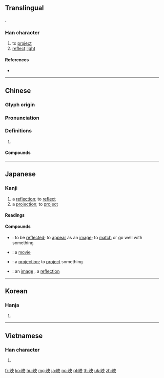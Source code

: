 {{also|暎}}
==Translingual==
{{Han compound|日|央|c1=s|c2=p|t1=sun|ls=psc}}.

===Han character===
{{Han char|rn=72|rad=日|as=05|sn=9|four=64034|canj=ALBK|ids=⿰日央}}

# to [[project]]
# [[reflect]] [[light]]

====References====
* {{Han ref|kx=0493.010|dkj=13838|dj=0856.010|hdz=21500.060|uh=6620|ud=26144|bh=AC4D|bd=44109}}

----

==Chinese==
{{zh-forms}}

===Glyph origin===
{{Han etym}}

===Pronunciation===
{{zh-pron
|m=yìng
|c=jing2
|mn=qz,tw,xm,zz:èng/qz,tw,xm,zz:iàⁿ
|mn_note=èng - literary; iàⁿ - vernacular
|mc=y
|oc=y
|ma=Zh-yìng.ogg
|cat=v
}}

===Definitions===
{{zh-hanzi}}

# {{rfdef|lang=zh}}

====Compounds====
{{zh-der|反映|放映|上映|映襯|映山紅|映射|映衰|映托|映現|映像|映眼|映照}}

----

==Japanese==

===Kanji===
{{ja-kanji|grade=6|rs=日05}}

# a [[reflection]]; to [[reflect]]
# a [[projection]]; to [[project]]

====Readings====
{{ja-readings
|goon=[[よう]] (yō) {{non-joyo-reading}}, {{qualifier|historical}} [[やう]] (yau)
|kanon=[[えい]] (ei)
|kun=[[うつす]] ([[映す]], utsusu), [[うつる]] ([[映る]], utsuru), [[はえる]] ([[映える]], haeru), [[はえ]] ([[映え]], hae) {{non-joyo-reading}}, [[ばえ]] ([[映え]], bae) {{non-joyo-reading}}
|nanori=[[あきら]] (akira), [[え]] (e), [[てる]] (teru)
}}

====Compounds====
{{der-top|Compounds}}
* {{ja-r|映る|うつる}}: to be [[reflect|reflected]]; to [[appear]] as an [[image]]; to [[match]] or go well with something {{qualifier|in terms of color coordination}}
* {{ja-r|映画|えいが}}: a [[movie]]
* {{ja-r|映写|えいしゃ}}: a [[projection]]; to [[project]] something {{qualifier|an image}}
* {{ja-r|映像|えいぞう}}: an [[image]] {{qualifier|especially one on a screen or in one's mind}}, a [[reflection]]
{{der-bottom}}

----

==Korean==

===Hanja===
{{ko-hanja|hangeul=영|eumhun=|rv=yeong|mr=yŏng|y=yeng}}

# {{defn|lang=ko|sort=日05}}

----

==Vietnamese==

===Han character===
{{vi-hantu|[[ánh]], [[tử]]|rs=日05}}

# {{defn|lang=vi|sort=日05}}

[[fr:映]]
[[ko:映]]
[[hu:映]]
[[mg:映]]
[[ja:映]]
[[no:映]]
[[pl:映]]
[[th:映]]
[[uk:映]]
[[zh:映]]